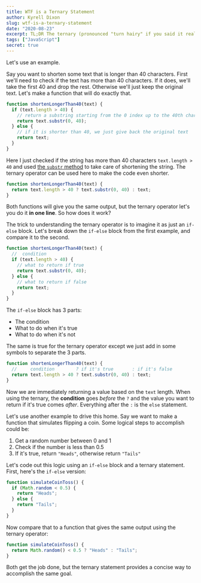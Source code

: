 ```yaml
---
title: WTF is a Ternary Statement
author: Kyrell Dixon
slug: wtf-is-a-ternary-statement
date: "2020-08-23"
excerpt: TL;DR The ternary (pronounced "turn hairy" if you said it really fast) statement is just an if-else block made with symbols.
tags: ["JavaScript"]
secret: true
---
```


Let's use an example.

Say you want to shorten some text that is longer than 40 characters. First we'll need to check if the text
has more than 40 characters. If it does, we'll take the first 40 and drop the rest. Otherwise we'll just keep the original text. Let's make a function
that will do exactly that.

```js
function shortenLongerThan40(text) {
  if (text.length > 40) {
    // return a substring starting from the 0 index up to the 40th character
    return text.substr(0, 40);
  } else {
    // if it is shorter than 40, we just give back the original text
    return text;
  }
}
```

Here I just checked if the string has more than 40 characters `text.length > 40` and used [the `substr` method](https://developer.mozilla.org/en-US/docs/Web/JavaScript/Reference/Global_Objects/String/substring)
to take care of shortening the string. The ternary operator can be used here to make the code even shorter.

```js
function shortenLongerThan40(text) {
  return text.length > 40 ? text.substr(0, 40) : text;
}
```

Both functions will give you the same output, but the ternary operator let's you do it **in one line**. So how does it work?

The trick to understanding the
ternary operator is to imagine it as just an `if-else` block. Let's break down the `if-else` block from the first example, and
compare it to the second.

```js
function shortenLongerThan40(text) {
  //  condition
  if (text.length > 40) {
    // what to return if true
    return text.substr(0, 40);
  } else {
    // what to return if false
    return text;
  }
}
```

The `if-else` block has 3 parts:

- The condition
- What to do when it's true
- What to do when it's not

The same is true for the ternary operator except we just add in some symbols to separate the 3 parts.

```js
function shortenLongerThan40(text) {
  //     condition        ? if it's true       : if it's false
  return text.length > 40 ? text.substr(0, 40) : text;
}
```

Now we are immediately returning a value based on the `text` length. When using the ternary, the **condition** goes _before_ the `?` and the value you want to return if it's true comes _after_.
Everything after the `:` is the `else` statement.

Let's use another example to drive this home. Say we want to make a function that simulates flipping a coin. Some logical steps to accomplish could be:

1. Get a random number between 0 and 1
2. Check if the number is less than 0.5
3. If it's true, return `"Heads"`, otherwise return `"Tails"`

Let's code out this logic using an `if-else` block and a ternary statement. First, here's the `if-else` version:

```js
function simulateCoinToss() {
  if (Math.random < 0.5) {
    return "Heads";
  } else {
    return "Tails";
  }
}
```

Now compare that to a function that gives the same output using the ternary operator:

```js
function simulateCoinToss() {
  return Math.random() < 0.5 ? "Heads" : "Tails";
}
```

Both get the job done, but the ternary statement provides a concise way to accomplish the same goal.
